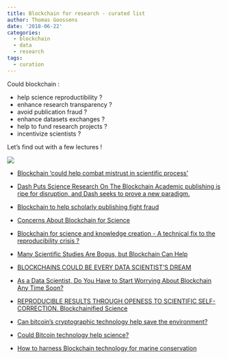 ```yaml
---
title: Blockchain for research - curated list
author: Thomas Goossens
date: '2018-06-22'
categories:
  - blockchain
  - data
  - research
tags:
  - curation
---
```


Could blockchain :

* help science reproductibility ?  
* enhance research transparency ?  
* avoid publication fraud ?  
* enhance datasets exchanges ?   
* help to fund research projects ?  
* incentivize scientists ?   

Let's find out with a few lectures !

![](/post/blockchain_for_research_curated_list_files/blockchain-3277335_960_720.png)


* [Blockchain ‘could help combat mistrust in scientific process’](https://www.timeshighereducation.com/news/blockchain-could-help-combat-mistrust-scientific-process)  

* [Dash Puts Science Research On The Blockchain Academic publishing is ripe for disruption, and Dash seeks to prove a new paradigm.](https://cryptobriefing.com/dash-science-research-blockchain/)  

* [Blockchain to help scholarly publishing fight fraud](https://www.chemistryworld.com/news/blockchain-to-help-scholarly-publishing-fight-fraud/3008803.article)

* [Concerns About Blockchain for Science](https://medium.com/read-write-participate/concerns-about-blockchain-for-science-1540c4ac9bdb)  

* [Blockchain for science and knowledge creation - A technical fix to the reproducibility crisis ?](https://www.researchgate.net/publication/306107836_Blockchain_for_science_and_knowledge_creation_-_A_technical_fix_to_the_reproducibility_crisis)  

* [Many Scientific Studies Are Bogus, but Blockchain Can Help](https://blogs.scientificamerican.com/observations/many-scientific-studies-are-bogus-but-blockchain-can-help/)  

* [BLOCKCHAINS COULD BE EVERY DATA SCIENTIST’S DREAM](http://dataconomy.com/2017/05/blockchains-data-scientist-dream/)  

* [As a Data Scientist, Do You Have to Start Worrying About Blockchain Any Time Soon?](https://insidebigdata.com/2018/04/25/data-scientist-start-worrying-blockchain-time-soon/)  

* [REPRODUCIBLE RESULTS THROUGH OPENESS TO SCIENTIFIC SELF-CORRECTION. Blockchainified Science](https://www.blockchainforscience.com/)  

* [Can bitcoin’s cryptographic technology help save the environment?](http://www.sciencemag.org/news/2017/05/can-bitcoin-s-cryptographic-technology-help-save-environment)  

* [Could Bitcoin technology help science?](https://www.nature.com/articles/d41586-017-08589-4)  

* [How to harness Blockchain technology for marine conservation](https://peerj.com/preprints/26496/)  


